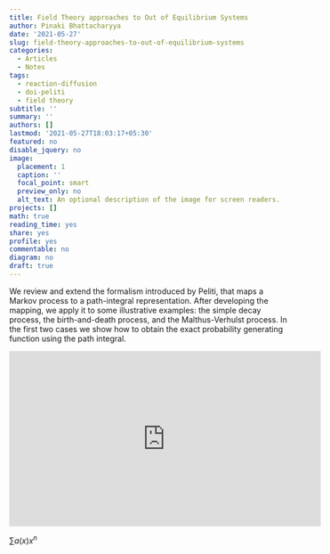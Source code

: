 ```yaml
---
title: Field Theory approaches to Out of Equilibrium Systems
author: Pinaki Bhattacharyya
date: '2021-05-27'
slug: field-theory-approaches-to-out-of-equilibrium-systems
categories:
  - Articles
  - Notes
tags:
  - reaction-diffusion
  - doi-peliti
  - field theory
subtitle: ''
summary: ''
authors: []
lastmod: '2021-05-27T18:03:17+05:30'
featured: no
disable_jquery: no
image:
  placement: 1
  caption: ''
  focal_point: smart
  preview_only: no
  alt_text: An optional description of the image for screen readers.
projects: []
math: true
reading_time: yes
share: yes
profile: yes
commentable: no
diagram: no
draft: true
---
```


We review and extend the formalism introduced by Peliti, that maps a Markov process to a
path-integral representation. After developing the mapping, we apply it to some illustrative
examples: the simple decay process, the birth-and-death process, and the Malthus-Verhulst
process. In the first two cases we show how to obtain the exact probability generating
function using the path integral.

<center>
<iframe width="560" height="315" src="https://www.youtube.com/embed/videoseries?list=PLg--0sBHbqtPqqkauMGvntI2oH4KZqnMb" title="YouTube video player" frameborder="0" allow="accelerometer; autoplay; clipboard-write; encrypted-media; gyroscope; picture-in-picture" allowfullscreen></iframe>
</center>

$\sum a(x)x^{n}$
